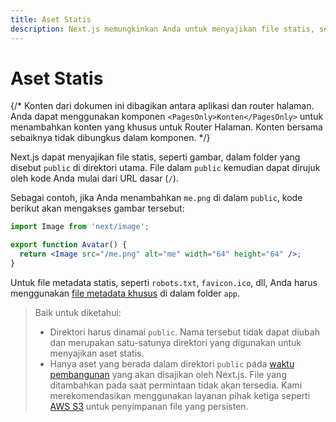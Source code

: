 ```yaml
---
title: Aset Statis
description: Next.js memungkinkan Anda untuk menyajikan file statis, seperti gambar, dalam direktori publik. Anda dapat mempelajari cara kerjanya di sini.
---
```


# Aset Statis

{/* Konten dari dokumen ini dibagikan antara aplikasi dan router halaman. Anda dapat menggunakan komponen `<PagesOnly>Konten</PagesOnly>` untuk menambahkan konten yang khusus untuk Router Halaman. Konten bersama sebaiknya tidak dibungkus dalam komponen. */}

Next.js dapat menyajikan file statis, seperti gambar, dalam folder yang disebut `public` di direktori utama. File dalam `public` kemudian dapat dirujuk oleh kode Anda mulai dari URL dasar (`/`).

Sebagai contoh, jika Anda menambahkan `me.png` di dalam `public`, kode berikut akan mengakses gambar tersebut:

```jsx filename="Avatar.js"
import Image from 'next/image';

export function Avatar() {
  return <Image src="/me.png" alt="me" width="64" height="64" />;
}
```

Untuk file metadata statis, seperti `robots.txt`, `favicon.ico`, dll, Anda harus menggunakan [file metadata khusus](/docs/app/api-reference/file-conventions/metadata) di dalam folder `app`.

> Baik untuk diketahui:
>
> - Direktori harus dinamai `public`. Nama tersebut tidak dapat diubah dan merupakan satu-satunya direktori yang digunakan untuk menyajikan aset statis.
> - Hanya aset yang berada dalam direktori `public` pada [waktu pembangunan](/docs/app/api-reference/next-cli#build) yang akan disajikan oleh Next.js. File yang ditambahkan pada saat permintaan tidak akan tersedia. Kami merekomendasikan menggunakan layanan pihak ketiga seperti [AWS S3](https://aws.amazon.com/s3/) untuk penyimpanan file yang persisten.
